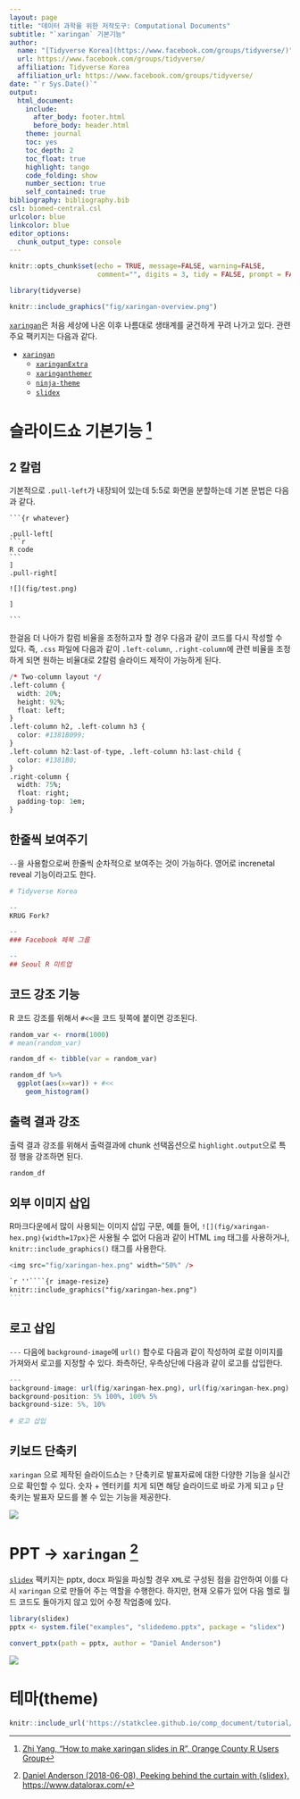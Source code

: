```yaml
---
layout: page
title: "데이터 과학을 위한 저작도구: Computational Documents"
subtitle: "`xaringan` 기본기능"
author:
  name: "[Tidyverse Korea](https://www.facebook.com/groups/tidyverse/)"
  url: https://www.facebook.com/groups/tidyverse/
  affiliation: Tidyverse Korea
  affiliation_url: https://www.facebook.com/groups/tidyverse/
date: "`r Sys.Date()`"
output:
  html_document: 
    include:
      after_body: footer.html
      before_body: header.html
    theme: journal
    toc: yes
    toc_depth: 2
    toc_float: true
    highlight: tango
    code_folding: show
    number_section: true
    self_contained: true
bibliography: bibliography.bib
csl: biomed-central.csl
urlcolor: blue
linkcolor: blue
editor_options: 
  chunk_output_type: console
---
```


```r
knitr::opts_chunk$set(echo = TRUE, message=FALSE, warning=FALSE,
                      comment="", digits = 3, tidy = FALSE, prompt = FALSE, fig.align = 'center')

library(tidyverse)
```


```r
knitr::include_graphics("fig/xaringan-overview.png")
```


[`xaringan`](https://github.com/yihui/xaringan)은 처음 세상에 나온 이후 나름대로 생태계를 굳건하게 꾸려 나가고 있다. 관련 주요 팩키지는 다음과 같다. 

- [`xaringan`](https://github.com/yihui/xaringan)
    - [`xaringanExtra`](https://github.com/gadenbuie/xaringanExtra)
    - [`xaringanthemer`](https://github.com/gadenbuie/xaringanthemer)
    - [`ninja-theme`](https://github.com/emitanaka/ninja-theme)
    - [`slidex`](https://github.com/datalorax/slidex)

# 슬라이드쇼 기본기능 [^slideshow-tutorial] {#slideshows-basics}

[^slideshow-tutorial]: [Zhi Yang, "How to make xaringan slides in R", Orange County R Users Group](https://zhiyang.netlify.app/talk/xaringan/)

## 2 칼럼 {#slideshow-basics-two-columns}

기본적으로 `.pull-left`가 내장되어 있는데 5:5로 화면을 분할하는데 기본 문법은 다음과 같다.

<pre><code>```{r whatever}

.pull-left[
```r
R code
```
]
.pull-right[

![](fig/test.png)

]

```</code></pre>


한걸음 더 나아가 칼럼 비율을 조정하고자 할 경우 다음과 같이 코드를 다시 작성할 수 있다.
즉, `.css` 파일에 다음과 같이 `.left-column`, `.right-column`에 관련 비율을 조정하게 되면 원하는 비율대로 2칼럼 슬라이드 제작이 가능하게 된다. 

```r

/* Two-column layout */
.left-column {
  width: 20%;
  height: 92%;
  float: left;
}
.left-column h2, .left-column h3 {
  color: #1381B099;
}
.left-column h2:last-of-type, .left-column h3:last-child {
  color: #1381B0;
}
.right-column {
  width: 75%;
  float: right;
  padding-top: 1em;
}
```

## 한줄씩 보여주기 {#incremental-reveal}

`--`을 사용함으로써 한줄씩 순차적으로 보여주는 것이 가능하다. 영어로 increnetal reveal 기능이라고도 한다.

```r
# Tidyverse Korea

--
KRUG Fork?

--
### Facebook 페북 그룹

--
## Seoul R 미트업

```

## 코드 강조 기능 {#code-highlight-function}

R 코드 강조를 위해서 `#<<`을 코드 뒷쪽에 붙이면 강조된다.

```r
random_var <- rnorm(1000)
# mean(random_var)

random_df <- tibble(var = random_var)

random_df %>% 
  ggplot(aes(x=var)) + #<<
    geom_histogram()
```


## 출력 결과 강조 {#code-highlight-function-output}

출력 결과 강조를 위해서 출력결과에 chunk 선택옵션으로 `highlight.output`으로 특정 행을 강조하면 된다.

```r
random_df
```

## 외부 이미지 삽입 {#insert-images}

R마크다운에서 많이 사용되는 이미지 삽입 구문, 예를 들어, `![](fig/xaringan-hex.png){width=17px}`은 사용될 수 없어 다음과 같이 HTML `img` 태그를 사용하거나, `knitr::include_graphics()` 태그를 사용한다. 


```r
<img src="fig/xaringan-hex.png" width="50%" />
```


````markdown
`r ''````{r image-resize}
knitr::include_graphics("fig/xaringan-hex.png")
```
````


## 로고 삽입

`---` 다음에 `background-image`에 `url()` 함수로 다음과 같이 작성하여 로컬 이미지를 가져와서 로고를 지정할 수 있다.
좌측하단, 우측상단에 다음과 같이 로고를 삽입한다. 

```r
---
background-image: url(fig/xaringan-hex.png), url(fig/xaringan-hex.png) 
background-position: 5% 100%, 100% 5%
background-size: 5%, 10%
  
# 로고 삽입  
```

## 키보드 단축키

`xaringan` 으로 제작된 슬라이드쇼는 `?` 단축키로 발표자료에 대한 다양한 기능을 실시간으로 확인할 수 있다.
숫자 + 엔터키를 치게 되면 해당 슬라이드로 바로 가게 되고 `p` 단축키는 발표자 모드를 볼 수 있는 기능을 제공한다.

![](fig/xaringan-shortcuts.png)


# PPT &rarr; `xaringan` [^slidex-behind] {#convert-ppt-xaringan}

[^slidex-behind]: [Daniel Anderson (2018-06-08), Peeking behind the curtain with {slidex}, https://www.datalorax.com/](https://www.datalorax.com/post/peeking-behind-the-curtain-with-slidex/)

[`slidex`](https://github.com/datalorax/slidex) 팩키지는 pptx, docx 파일을 파싱할 경우 `XML`로 구성된 점을 감안하여 이를 다시 `xaringan` 으로 만들어 주는 역할을 수행한다. 하지만, 현재 오류가 있어 다음 헬로 월드 코드도 돌아가지 않고 있어 수정 작업중에 있다. 

```r
library(slidex)
pptx <- system.file("examples", "slidedemo.pptx", package = "slidex")

convert_pptx(path = pptx, author = "Daniel Anderson")
```

![](fig/slidex-preview.gif)

# 테마(theme) {#xaringan-thema}

```r
knitr::include_url('https://statkclee.github.io/comp_document/tutorial/slideshows/xaringan_theme.html#1')
```

